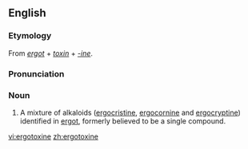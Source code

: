 ==English==
===Etymology===
From ''[[ergot]]'' + ''[[toxin]]'' + ''[[-ine]]''.

===Pronunciation===
{{IPA|/ɜːgəˈtɒksiːn/}}

===Noun===
{{en-noun|-}}

# {{biochemistry}} A mixture of alkaloids ([[ergocristine]], [[ergocornine]] and [[ergocryptine]]) identified in [[ergot]], formerly believed to be a single compound.

[[vi:ergotoxine]]
[[zh:ergotoxine]]